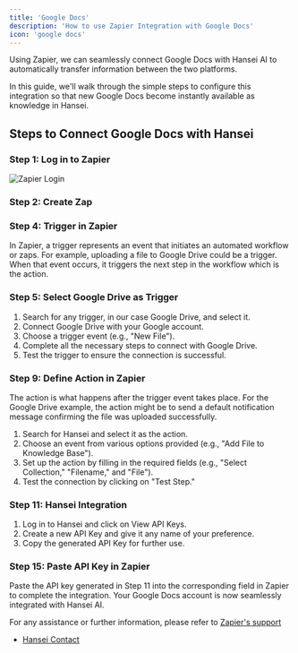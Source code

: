 ```yaml
---
title: 'Google Docs'
description: 'How to use Zapier Integration with Google Docs'
icon: 'google docs'
---
```


Using Zapier, we can seamlessly connect Google Docs with Hansei AI to automatically transfer information between the two platforms. 

In this guide, we'll walk through the simple steps to configure this integration so that new Google Docs become instantly available as knowledge in Hansei.

## Steps to Connect Google Docs with Hansei

### Step 1: Log in to Zapier
<img
  src="/images/zapier-login.png"
  alt="Zapier Login"
/>

### Step 2: Create Zap

### Step 4: Trigger in Zapier

In Zapier, a trigger represents an event that initiates an automated workflow or zaps. For example, uploading a file to Google Drive could be a trigger. When that event occurs, it triggers the next step in the workflow which is the action.

### Step 5: Select Google Drive as Trigger

1. Search for any trigger, in our case Google Drive, and select it.
2. Connect Google Drive with your Google account.
3. Choose a trigger event (e.g., "New File").
4. Complete all the necessary steps to connect with Google Drive.
5. Test the trigger to ensure the connection is successful.

### Step 9: Define Action in Zapier

The action is what happens after the trigger event takes place. For the Google Drive example, the action might be to send a default notification message confirming the file was uploaded successfully.

1. Search for Hansei and select it as the action.
2. Choose an event from various options provided (e.g., "Add File to Knowledge Base").
3. Set up the action by filling in the required fields (e.g., "Select Collection," "Filename," and "File").
4. Test the connection by clicking on "Test Step."

### Step 11: Hansei Integration

1. Log in to Hansei and click on View API Keys.
2. Create a new API Key and give it any name of your preference.
3. Copy the generated API Key for further use.

### Step 15: Paste API Key in Zapier

Paste the API key generated in Step 11 into the corresponding field in Zapier to complete the integration. Your Google Docs account is now seamlessly integrated with Hansei AI.

For any assistance or further information, please refer to [Zapier's support](https://zapier.com/help/)
- [Hansei Contact](https://hansei.app/contact)
